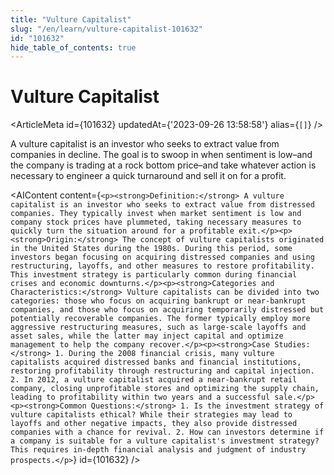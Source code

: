 ```yaml
---
title: "Vulture Capitalist"
slug: "/en/learn/vulture-capitalist-101632"
id: "101632"
hide_table_of_contents: true
---
```



# Vulture Capitalist

<ArticleMeta id={101632} updatedAt={'2023-09-26 13:58:58'} alias={`[]`} />
<div className='border-solid border-b border-t-0 my-4 border-[var(--ifm-color-gray-300)]' />

A vulture capitalist is an investor who seeks to extract value from companies in decline. The goal is to swoop in when sentiment is low–and the company is trading at a rock bottom price–and take whatever action is necessary to engineer a quick turnaround and sell it on for a profit.

<AIContent content={`<p><strong>Definition:</strong> A vulture capitalist is an investor who seeks to extract value from distressed companies. They typically invest when market sentiment is low and company stock prices have plummeted, taking necessary measures to quickly turn the situation around for a profitable exit.</p><p><strong>Origin:</strong> The concept of vulture capitalists originated in the United States during the 1980s. During this period, some investors began focusing on acquiring distressed companies and using restructuring, layoffs, and other measures to restore profitability. This investment strategy is particularly common during financial crises and economic downturns.</p><p><strong>Categories and Characteristics:</strong> Vulture capitalists can be divided into two categories: those who focus on acquiring bankrupt or near-bankrupt companies, and those who focus on acquiring temporarily distressed but potentially recoverable companies. The former typically employ more aggressive restructuring measures, such as large-scale layoffs and asset sales, while the latter may inject capital and optimize management to help the company recover.</p><p><strong>Case Studies:</strong> 1. During the 2008 financial crisis, many vulture capitalists acquired distressed banks and financial institutions, restoring profitability through restructuring and capital injection. 2. In 2012, a vulture capitalist acquired a near-bankrupt retail company, closing unprofitable stores and optimizing the supply chain, leading to profitability within two years and a successful sale.</p><p><strong>Common Questions:</strong> 1. Is the investment strategy of vulture capitalists ethical? While their strategies may lead to layoffs and other negative impacts, they also provide distressed companies with a chance for revival. 2. How can investors determine if a company is suitable for a vulture capitalist's investment strategy? This requires in-depth financial analysis and judgment of industry prospects.</p>`} id={101632} />
